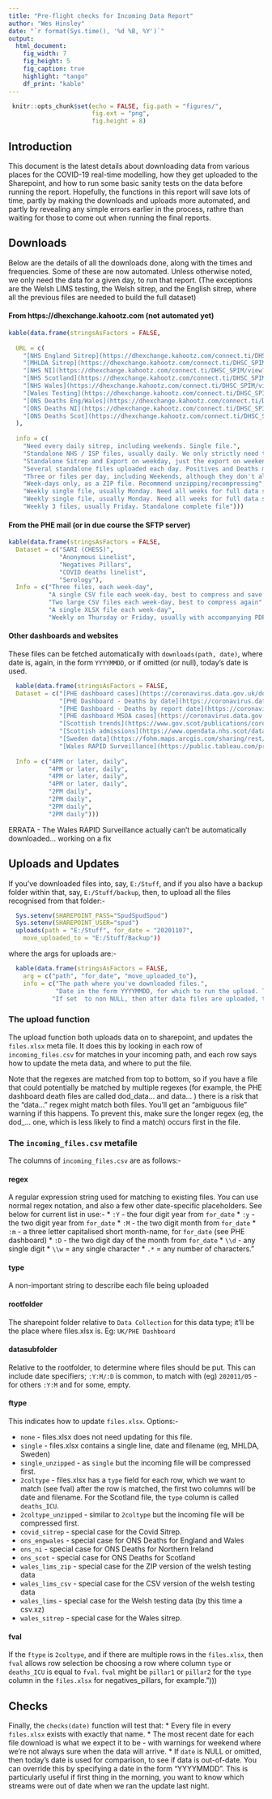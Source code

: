 ```yaml
---
title: "Pre-flight checks for Incoming Data Report"
author: "Wes Hinsley"
date: "`r format(Sys.time(), '%d %B, %Y')`"
output:
  html_document:
    fig_width: 7
    fig_height: 5
    fig_caption: true
    highlight: "tango"
    df_print: "kable"
---
```


```r

 knitr::opts_chunk$set(echo = FALSE, fig.path = "figures/", 
                       fig.ext = "png",
                       fig.height = 8)

```


## Introduction

This document is the latest details about downloading data from various
places for the COVID-19 real-time modelling, how they get uploaded to the
Sharepoint, and how to run some basic sanity tests on the data before 
running the report. Hopefully, the functions in this report will save lots of
time, partly by making the downloads and uploads more automated, and partly
by revealing any simple errors earlier in the process, rathre than waiting
for those to come out when running the final reports.

## Downloads

Below are the details of all the downloads done, along with the times and
frequencies. Some of these are now automated. Unless otherwise noted, we 
only need the data for a given day, to run that report. (The exceptions
are the Welsh LIMS testing, the Welsh sitrep, and the English sitrep,
where all the previous files are needed to build the full dataset)


#### From https://dhexchange.kahootz.com (not automated yet)


```r
kable(data.frame(stringsAsFactors = FALSE,
  
  URL = c(
    "[NHS England Sitrep](https://dhexchange.kahootz.com/connect.ti/DHSC_SPIM/view?objectId=20127408)",
    "[MHLDA Sitrep](https://dhexchange.kahootz.com/connect.ti/DHSC_SPIM/view?objectId=20127408)",
    "[NHS NI](https://dhexchange.kahootz.com/connect.ti/DHSC_SPIM/view?objectId=20049680)",
    "[NHS Scotland](https://dhexchange.kahootz.com/connect.ti/DHSC_SPIM/view?objectId=20049648)",
    "[NHS Wales](https://dhexchange.kahootz.com/connect.ti/DHSC_SPIM/view?objectId=20024080)",
    "[Wales Testing](https://dhexchange.kahootz.com/connect.ti/DHSC_SPIM/view?objectId=22815792)",
    "[ONS Deaths Eng/Wales](https://dhexchange.kahootz.com/connect.ti/DHSC_SPIM/view?objectId=19816944)",
    "[ONS Deaths NI](https://dhexchange.kahootz.com/connect.ti/DHSC_SPIM/view?objectId=20154480)",
    "[ONS Deaths Scot](https://dhexchange.kahootz.com/connect.ti/DHSC_SPIM/view?objectId=19820784)"
  ),
  
  info = c(
    "Need every daily sitrep, including weekends. Single file.",
    "Standalone NHS / ISP files, usually daily. We only strictly need the most recent",
    "Standalone Sitrep and Export on weekday, just the export on weekends.",
    "Several standalone files uploaded each day. Positives and Deaths mainly used.",
    "Three or files per day, including Weekends, although they don't always arrived until Monday. Need every day of sitreps.",
    "Week-days only, as a ZIP file. Recommend unzipping/recompressing",
    "Weekly single file, usually Monday. Need all weeks for full data set.",
    "Weekly single file, usually Monday. Need all weeks for full data set.",
    "Weekly 3 files, usually Friday. Standalone complete file")))
```

#### From the PHE mail (or in due course the SFTP server)

```r
kable(data.frame(stringsAsFactors = FALSE,
  Dataset = c("SARI (CHESS)",
              "Anonymous Linelist",
              "Negatives Pillars",
              "COVID deaths linelist",
              "Serology"),
  Info = c("Three files, each week-day",
           "A single CSV file each week-day, best to compress and save space",
           "Two large CSV files each week-day, best to compress again",
           "A single XLSX file each week-day",
           "Weekly on Thursday or Friday, usually with accompanying PDF")))
```
#### Other dashboards and websites

These files can be fetched automatically  with `downloads(path, date)`, 
where date is, again, in the form `YYYYMMDD`, or if omitted (or null),
today's date is used.

```r
  
  kable(data.frame(stringsAsFactors = FALSE,
  Dataset = c("[PHE dashboard cases](https://coronavirus.data.gov.uk/downloads/csv/coronavirus-cases_latest.csv)",
              "[PHE Dashboard - Deaths by date](https://coronavirus.data.gov.uk/details/deaths)",
              "[PHE Dashboard - Deaths by report date](https://coronavirus.data.gov.uk/details/deaths)",
              "[PHE dashboard MSOA cases](https://coronavirus.data.gov.uk/downloads/msoa_data/MSOAs_latest.csv)",
              "[Scottish trends](https://www.gov.scot/publications/coronavirus-covid-19-trends-in-daily-data/)",
              "[Scottish admissions](https://www.opendata.nhs.scot/dataset/covid-19-in-scotland/resource/2dd8534b-0a6f-4744-9253-9565d62f96c2)",
              "[Sweden data](https://fohm.maps.arcgis.com/sharing/rest/content/items/b5e7488e117749c19881cce45db13f7e/data)",
              "[Wales RAPID Surveillance](https://public.tableau.com/profile/public.health.wales.health.protection#!/vizhome/RapidCOVID-19virology-Public/Headlinesummary)"),
  
  Info = c("4PM or later, daily",
           "4PM or later, daily",
           "4PM or later, daily",
           "4PM or later, daily",
           "2PM daily",
           "2PM daily",
           "2PM daily",
           "2PM daily")))
```  

ERRATA - The Wales RAPID Surveillance actually can't be automatically
downloaded... working on a fix

## Uploads and Updates

If you've downloaded files into, say, `E:/Stuff`, and if you also have a 
backup folder within that, say, `E:/Stuff/backup`, then, to upload all the
files recognised from that folder:-
```r
  Sys.setenv(SHAREPOINT_PASS="SpudSpudSpud")
  Sys.setenv(SHAREPOINT_USER="spud") 
  uploads(path = "E:/Stuff", for_date = "20201107",
    move_uploaded_to = "E:/Stuff/Backup"))
```    
    
where the args for uploads are:-

```r
  kable(data.frame(stringsAsFactors = FALSE,
    arg = c("path", "for_date", "move_uploaded_to"),
    info = c("The path where you've downloaded files.",
             "Date in the form YYYYMMDD, for which to run the upload. This will be expected to come up in any date-specific filenames given in `incoming_files.csv`. Note that some files are non-date specific, and the date you supply here will be assumed as the date for those files. You can omit (or use NULL) to assume today's date.",
            "If set  to non NULL, then after data files are uploaded, they will be moved to this folder. Then after the process is done, any files left in `path` will be ones that weren't recognised and you may need to intervene manually to get those in place - or possibly consider updating `incoming_files.csv` and trying again.")))
```

### The upload function

The upload function both uploads data on to sharepoint, and updates
the `files.xlsx` meta file. It does this by looking in each row of 
`incoming_files.csv` for matches in your incoming path, and each row says how
to update the meta data, and where to put the file.

Note that the regexes are matched from top to bottom, so if you have a file that
could potentially be matched by multiple regexes (for
example, the PHE dashboard death files are called dod_data... and data... )
there is a risk that the "data..." regex might match both files. You'll get an
"ambiguous file" warning if this happens. To prevent this, make sure the 
longer regex (eg, the dod_... one, which is less likely to find a match) occurs
first in the file.

### The `incoming_files.csv` metafile

The columns of `incoming_files.csv` are as follows:-

#### regex

A regular expression string used for matching to existing files. You can use normal regex notation, and also a few other date-specific placeholders. See below for current list in use:-
  * `:Y` - the four digit year from `for_date`
  * `:y` - the two digit year from `for_date`
  * `:M` - the two digit month from `for_date`
  * `:m` - a three letter capitalised short month-name, for `for_date` (see PHE dashboard)
  * `:D` - the two digit day of the month from `for_date`
  * `\\d` - any single digit
  * `\\w` = any single character\n
  * `.*` = any number of characters."

#### type
A non-important string to describe each file being uploaded

#### rootfolder

The sharepoint folder relative to `Data Collection` for this data type; it'll be the place where files.xlsx is. Eg: `UK/PHE Dashboard`

#### datasubfolder

Relative to the rootfolder, to determine where files should be put. This can include date specifiers;  `:Y:M/:D` is common, to match with (eg) `202011/05` - for others `:Y:M` and for some, empty.

#### ftype

This indicates how to update `files.xlsx`. Options:-

* `none`  - files.xlsx does not need updating for this file.
* `single`  - files.xlsx contains a single line, date and filename (eg, MHLDA, Sweden)
* `single_unzipped` - as `single` but the incoming file will be compressed first.
* `2coltype`  - files.xlsx has a `type` field for each row, which we want to match (see fval) after the row is matched, the first two columns will be date and filename. For the Scotland file, the `type` column is called `deaths_ICU`.
* `2coltype_unzipped` - similar to `2coltype` but the incoming file will be compressed first.
* `covid_sitrep` - special case for the Covid Sitrep.
* `ons_engwales` - special case for ONS Deaths for England and Wales
* `ons_ni` - special case for ONS Deaths for Northern Ireland
* `ons_scot` - special case for ONS Deaths for Scotland
* `wales_lims_zip` - special case for the ZIP version of the welsh testing data
* `wales_lims_csv` - special case for the CSV version of the welsh testing data
* `wales_lims` - special case for the Welsh testing data (by this time a csv.xz)
* `wales_sitrep` - special case for the Wales sitrep.

#### fval

If the `ftype` is `2coltype`, and if there are multiple rows in the `files.xlsx`, 
then `fval` allows row selection be choosing a row where column `type` or `deaths_ICU` is equal to `fval`. `fval` might be `pillar1` or `pillar2` for the `type` column in the `files.xlsx` for negatives_pillars, for example.")))

## Checks

Finally, the `checks(date)` function will test that:
* Every file in every `files.xlsx` exists with exactly that name.
* The most recent date for each file download is what we expect it to be - 
with warnings for weekend where we're not always sure when the data will
arrive.
* If `date` is NULL or omitted, then today's date is used for comparison, to see
if data is out-of-date. You can override this by specifying a date in the form "YYYYMMDD". This is particularly useful if first thing in the morning, you
want to know which streams were out of date when we ran the update last night.
